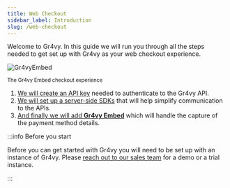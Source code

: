 ```yaml
---
title: Web Checkout
sidebar_label: Introduction
slug: /web-checkout
---
```


Welcome to Gr4vy. In this guide we will run you through all the steps needed to
get set up with Gr4vy as your web checkout experience.

<div className='mb-8 text-center inline-block'>

![Gr4vyEmbed](../assets/embed.jpg)

<small className="text-center block mt-2">
  The Gr4vy Embed checkout experience
</small>

</div>

1. [We will create an API key][1] needed to authenticate to the Gr4vy API.
2. [We will set up a server-side SDKs][2] that will help simplify communication
   to the APIs.
3. [And finally we will add **Gr4vy Embed**][3] which will handle the capture of
   the payment method details.

:::info Before you start

Before you can get started with Gr4vy you will need to be set up with an
instance of Gr4vy. Please [reach out to our sales team](https://gr4vy.com) for a
demo or a trial instance.

:::

[1]: /guides/web-checkout/key
[2]: /guides/web-checkout/sdks
[3]: /guides/web-checkout/embed
